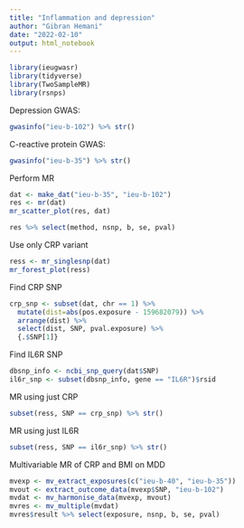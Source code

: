 ```yaml
---
title: "Inflammation and depression"
author: "Gibran Hemani"
date: "2022-02-10"
output: html_notebook
---
```


```r
library(ieugwasr)
library(tidyverse)
library(TwoSampleMR)
library(rsnps)
```


Depression GWAS:

```r
gwasinfo("ieu-b-102") %>% str()
```

C-reactive protein GWAS:

```r
gwasinfo("ieu-b-35") %>% str()
```

Perform MR

```r
dat <- make_dat("ieu-b-35", "ieu-b-102")
res <- mr(dat)
mr_scatter_plot(res, dat)
```

```r
res %>% select(method, nsnp, b, se, pval)
```

Use only CRP variant

```r
ress <- mr_singlesnp(dat)
mr_forest_plot(ress)
```

Find CRP SNP

```r
crp_snp <- subset(dat, chr == 1) %>%
  mutate(dist=abs(pos.exposure - 159682079)) %>%
  arrange(dist) %>%
  select(dist, SNP, pval.exposure) %>%
  {.$SNP[1]}
```

Find IL6R SNP

```r
dbsnp_info <- ncbi_snp_query(dat$SNP)
il6r_snp <- subset(dbsnp_info, gene == "IL6R")$rsid
```
MR using just CRP

```r
subset(ress, SNP == crp_snp) %>% str()
```
MR using just IL6R

```r
subset(ress, SNP == il6r_snp) %>% str()
```

Multivariable MR of CRP and BMI on MDD

```r
mvexp <- mv_extract_exposures(c("ieu-b-40", "ieu-b-35"))
mvout <- extract_outcome_data(mvexp$SNP, "ieu-b-102")
mvdat <- mv_harmonise_data(mvexp, mvout)
mvres <- mv_multiple(mvdat) 
mvres$result %>% select(exposure, nsnp, b, se, pval)
```


